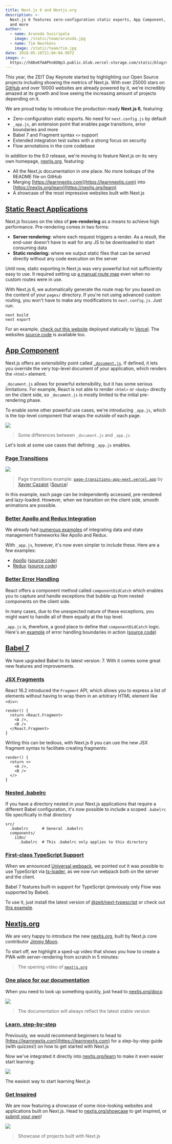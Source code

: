 ```yaml
---
title: Next.js 6 and Nextjs.org
description: >-
  Next.js 6 features zero-configuration static exports, App Component, Babel 7
  and more
author:
  - name: Arunoda Susiripala
    image: /static/team/arunoda.jpg
  - name: Tim Neutkens
    image: /static/team/tim.jpg
date: 2018-05-16T21:04:04.997Z
image: >-
  https://h8DxKfmAPhn8O0p3.public.blob.vercel-storage.com/static/blog/next-6/twitter-card.png
---
```


This year, the ZEIT Day Keynote started by highlighting our Open Source projects including showing the metrics of Next.js. With over 25000 stars on [GitHub](https://github.com/vercel/next.js) and over 10000 websites are already powered by it, we're incredibly amazed at its growth and love seeing the increasing amount of projects depending on it.

We are proud today to introduce the production-ready **Next.js 6**, featuring:

*   Zero-configuration static exports. No need for `next.config.js` by default
*   `_app.js`, an extension point that enables page transitions, error boundaries and more
*   Babel 7 and Fragment syntax `<>` support
*   Extended integration test suites with a strong focus on security
*   Flow annotations in the core codebase

In addition to the 6.0 release, we're moving to feature Next.js on its very own homepage, [nextjs.org](https://nextjs.org), featuring:

*   All the Next.js documentation in one place. No more lookups of the README file on GitHub
*   Merging [https://learnnextjs.com](https://learnnextjs.com) into [https://nextjs.org/learn](https://nextjs.org/learn)
*   A showcase of the most impressive websites built with Next.js

[Static React Applications](#static-react-applications)
-------------------------------------------------------

Next.js focuses on the idea of **pre-rendering** as a means to achieve high performance. Pre-rendering comes in two forms:

*   **Server rendering:** where each request triggers a render. As a result, the end-user doesn't have to wait for any JS to be downloaded to start consuming data
*   **Static rendering:** where we output static files that can be served directly without any code execution on the server

Until now, static exporting in Next.js was very powerful but not sufficiently easy to use. It required setting up [a manual route map](/docs#static-html-export) even when no custom routes were in use.

With Next.js 6, we automatically generate the route map for you based on the content of your `pages/` directory. If you're not using advanced custom routing, you won't have to make any modifications to `next.config.js`. Just run:

```
next build
next export
```

For an example, [check out this website](https://out-khozebgbnl.now.sh/) deployed statically to [Vercel](https://vercel.com). The websites [source code](https://github.com/vercel/next.js/tree/canary/examples/basic-css) is available too.

[App Component](#app-component)
-------------------------------

Next.js offers an extensibility point called [`_document.js`](https://github.com/vercel/next.js#custom-document). If defined, it lets you override the very top-level document of your application, which renders the `<html>` element.

`_document.js` allows for powerful extensibility, but it has some serious limitations. For example, React is not able to render `<html>` or `<body>` directly on the client side, so `_document.js` is mostly limited to the initial pre-rendering phase.

To enable some other powerful use cases, we're introducing `_app.js`, which is the top-level component that wraps the outside of each page.

![](https://h8DxKfmAPhn8O0p3.public.blob.vercel-storage.com/static/blog/next-6/document-app-differences.png)

> Some differences between `_document.js` and `_app.js`

Let's look at some use cases that defining `_app.js` enables.

### [Page Transitions](#page-transitions)

![](https://h8DxKfmAPhn8O0p3.public.blob.vercel-storage.com/static/blog/next-6/page-transitions.png)

> Page transitions example: [`page-transitions-app-next.vercel.app`](https://page-transitions-app-next.vercel.app) by [Xavier Cazalot](https://github.com/xavczen%22) ([Source](https://github.com/xavczen/nextjs-page-transitions))

In this example, each page can be independently accessed, pre-rendered and lazy-loaded. However, when we transition on the client side, smooth animations are possible.

### [Better Apollo and Redux Integration](#better-apollo-and-redux-integration)

We already had [numerous examples](https://github.com/vercel/next.js/tree/canary/examples) of integrating data and state management frameworks like Apollo and Redux.

With `_app.js`, however, it's now even simpler to include these. Here are a few examples:

*   [Apollo](https://apollo-app-next.vercel.app) ([source code](https://github.com/vercel/next.js/tree/canary/examples/with-apollo))
*   [Redux](https://redux-app-next.vercel.app) ([source code](https://github.com/vercel/next.js/tree/canary/examples/with-redux))

### [Better Error Handling](#better-error-handling)

React offers a component method called `componentDidCatch` which enables you to capture and handle exceptions that bubble up from nested components on the client side.

In many cases, due to the unexpected nature of these exceptions, you might want to handle all of them equally at the top level.

`_app.js` is, therefore, a good place to define that `componentDidCatch` logic. Here's an [example](https://error-app-next.vercel.app) of error handling boundaries in action ([source code](https://github.com/vercel/next.js/tree/canary/examples/with-componentdidcatch))

[Babel 7](#babel-7)
-------------------

We have upgraded Babel to its latest version: 7. With it comes some great new features and improvements.

### [JSX Fragments](#jsx-fragments)

React 16.2 introduced the `Fragment` API, which allows you to express a list of elements without having to wrap them in an arbitrary HTML element like `<div>`:

```
render() {
  return <React.Fragment>
    <A />,
    <B />
  </React.Fragment>
}
```

Writing this can be tedious, with Next.js 6 you can use the new JSX fragment syntax to facilitate creating fragments:

```
render() {
  return <>
    <A />,
    <B />
  </>
}
```

### [Nested .babelrc](#nested-babelrc)

If you have a directory nested in your Next.js applications that require a different Babel configuration, it's now possible to include a scoped `.babelrc` file specifically in that directory

```
src/
  .babelrc      # General .babelrc
  components/
    i18n/
      .babelrc  # This .babelrc only applies to this directory
```

### [First-class TypeScript Support](#first-class-typescript-support)

When we announced [Universal webpack](/blog/next-5), we pointed out it was possible to use TypeScript via [ts-loader](https://github.com/TypeStrong/ts-loader), as we now run webpack both on the server and the client.

Babel 7 features built-in support for TypeScript (previously only Flow was supported by Babel).

To use it, just install the latest version of [@zeit/next-typescript](https://github.com/vercel/next-plugins/tree/master/packages/next-typescript/#readme) or check out [this example](https://github.com/vercel/next.js/tree/canary/examples/with-typescript).

[Nextjs.org](#nextjsorg)
------------------------

We are very happy to introduce the new [nextjs.org](https://nextjs.org), built by Next.js core contributor [Jimmy Moon](https://twitter.com/ragingwind).

To start off, we highlight a sped-up video that shows you how to create a PWA with server-rendering from scratch in 5 minutes:

> The opening video of [`nextjs.org`](https://nextjs.org/)

### [One place for our documentation](#one-place-for-our-documentation)

When you need to look up something quickly, just head to [nextjs.org/docs](/docs):

![](https://h8DxKfmAPhn8O0p3.public.blob.vercel-storage.com/static/blog/next-6/docs.png)

> The documentation will always reflect the latest stable version

### [Learn, step-by-step](#learn-step-by-step)

Previously, we would recommend beginners to head to [https://learnnextjs.com](https://learnnextjs.com) for a step-by-step guide (with quizzes!) on how to get started with Next.js

Now we've integrated it directly into [nextjs.org/learn](https://nextjs.org/learn) to make it even easier start learning:

![](https://h8DxKfmAPhn8O0p3.public.blob.vercel-storage.com/static/blog/next-6/learn.png)

The easiest way to start learning Next.js

### [Get Inspired](#get-inspired)

We are now featuring a showcase of some nice-looking websites and applications built on Next.js. Head to [nextjs.org/showcase](https://nextjs.org/showcase) to get inspired, or [submit your own](https://github.com/vercel/next.js/issues/new?template=4.Nextjs.org_showcase.md)!

![](https://h8DxKfmAPhn8O0p3.public.blob.vercel-storage.com/static/blog/next-6/showcase.png)

> Showcase of projects built with Next.js
